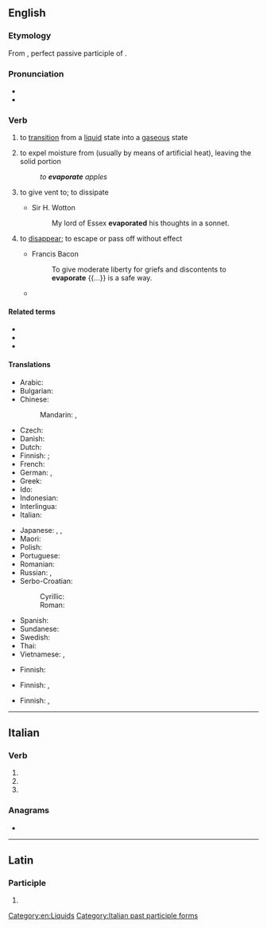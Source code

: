 ==English==

===Etymology===
From {{etyl|la|en}} {{m|la|ēvapōrātus}}, perfect passive participle of {{m|la|ēvapōrō||evaporate}}.

===Pronunciation===
* {{IPA|/ɪˈvæpəɹeɪt/|lang=en}}
* {{audio|en-us-evaporate.ogg|Audio (US)|lang=en}}

===Verb===
{{en-verb|evaporat}}

# {{lb|en|intransitive}} to [[transition]] from a [[liquid]] state into a [[gaseous]] state
# {{lb|en|transitive}} to expel moisture from (usually by means of artificial heat), leaving the solid portion
#: ''to '''evaporate''' apples''
# {{lb|en|transitive}} to give vent to; to dissipate
#* Sir H. Wotton
#*: My lord of Essex '''evaporated''' his thoughts in a sonnet.
# {{lb|en|figuratively}} to [[disappear]]; to escape or pass off without effect
#* Francis Bacon
#*: To give moderate liberty for griefs and discontents to '''evaporate''' {{...}} is a safe way.
#* {{quote-journal
|date=March 2, 2011
|author=Chris Whyatt
|title=Arsenal 5 - 0 Leyton Orient
|work=BBC
|url=http://news.bbc.co.uk/sport2/hi/football/eng_prem/9405635.stm
|page=
|passage=The hosts initially looked like they lacked a spring in their step, but fears of further agony '''evaporated''' in the seventh minute with a goal of typical Arsenal quality.}}

====Related terms====
* {{l|en|evaporation}}
* {{l|en|evaporator}}
* {{l|en|vapour}}

====Translations====
{{trans-top|to transition from a liquid state into a gaseous state}}
* Arabic: {{t|ar|تَبَخَّرَ}}
* Bulgarian: {{t+|bg|изпарявам|sc=Cyrl}}
* Chinese:
*: Mandarin: {{t|cmn|蒸发掉|sc=Hani}}, {{t+|cmn|消失|sc=Hani|tr=xiāoshī}}
* Czech: {{t|cs|vypařit|alt=vypařit se}}
* Danish: {{t+|da|fordampe}}
* Dutch: {{t+|nl|verdampen}}
* Finnish: {{t+|fi|haihtua}}; {{t+|fi|höyrystyä}}
* French: {{t+|fr|évaporer}}
* German: {{t+|de|sieden}}, {{t+|de|verdampfen}}
* Greek: {{t+|el|εξατμίζω}}
* Ido: {{t+|io|vaporeskar}}
* Indonesian: {{t+|id|menguap}}
* Interlingua: {{t|ia|evaporar}}
* Italian: {{t+|it|evaporare}}
{{trans-mid}}
* Japanese: {{t+|ja|蒸発|alt=蒸発する|tr=[[じょうはつする]], jōhatsu suru}}, {{t+|ja|揮発|alt=揮発する|tr=[[きはつする]], kihatsu suru}}, {{t+|ja|気化|alt=気化する|tr=[[きかする]], kika suru}}
* Maori: {{t|mi|whakaeto}}
* Polish: {{t+|pl|parować}}
* Portuguese: {{t+|pt|evaporar}}
* Romanian: {{t+|ro|evapora}}
* Russian: {{t+|ru|испаря́ть|impf}}, {{t+|ru|испари́ть|pf}}
* Serbo-Croatian:
*: Cyrillic: {{t|sh|испаравати}}
*: Roman: {{t+|sh|isparavati}}
* Spanish: {{t+|es|evaporar}}
* Sundanese: {{t|su|ngebul}}
* Swedish: {{t+|sv|dunsta}}
* Thai: {{t+|th|ระเหย}}
* Vietnamese: {{t+|vi|bốc hơi}}, {{t+|vi|bay hơi}}
{{trans-bottom}}

{{trans-top|to expel moisture from}}
* Finnish: {{t+|fi|kuivata}}
{{trans-mid}}
{{trans-bottom}}

{{trans-top|to give vent to}}
* Finnish: {{t+|fi|esittää}}, {{t+|fi|tuulettaa}}
{{trans-mid}}
{{trans-bottom}}

{{trans-top|to disappear}}
* Finnish: {{t+|fi|haihtua}}, {{t+|fi|häipyä}}
{{trans-mid}}
{{trans-bottom}}

[[Category:en:Liquids]]

----

==Italian==

===Verb===
{{head|it|verb form}}

# {{inflection of|evaporare||2|p|pres|indc|lang=it}}
# {{inflection of|evaporare||2|p|impr|lang=it}}
# {{feminine plural of|evaporato|lang=it}}

===Anagrams===
* {{l|it|operavate}}

[[Category:Italian past participle forms]]

----

==Latin==

===Participle===
{{la-part-form|ēvapōrāte}}

# {{inflection of|ēvapōrātus||voc|m|s|lang=la}}